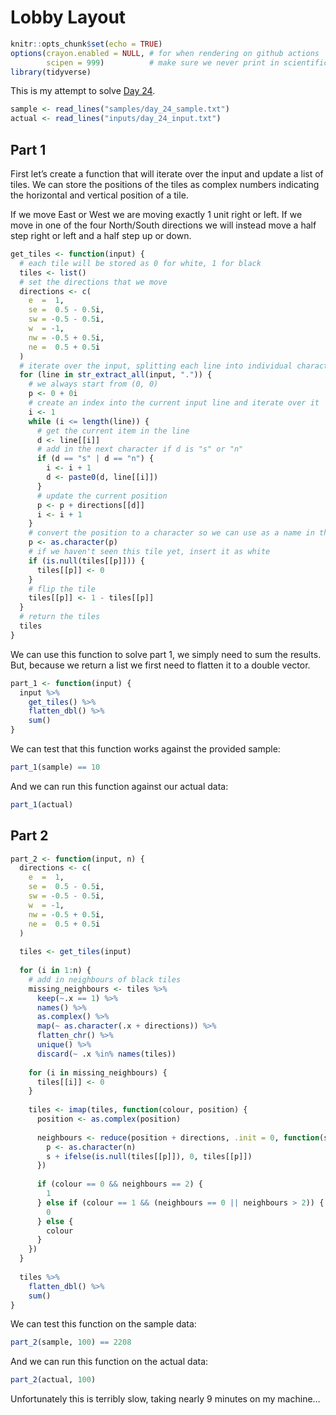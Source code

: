 # Lobby Layout

```r
knitr::opts_chunk$set(echo = TRUE)
options(crayon.enabled = NULL, # for when rendering on github actions
        scipen = 999)          # make sure we never print in scientific notation
library(tidyverse)
```

This is my attempt to solve [Day 24](https://adventofcode.com/2020/day/24).

```r
sample <- read_lines("samples/day_24_sample.txt")
actual <- read_lines("inputs/day_24_input.txt")
```

## Part 1

First let's create a function that will iterate over the input and update a list of tiles. We can store the positions
of the tiles as complex numbers indicating the horizontal and vertical position of a tile.

If we move East or West we are moving exactly 1 unit right or left. If we move in one of the four North/South directions
we will instead move a half step right or left and a half step up or down.

```r
get_tiles <- function(input) {
  # each tile will be stored as 0 for white, 1 for black
  tiles <- list()
  # set the directions that we move
  directions <- c(
    e  =  1,
    se =  0.5 - 0.5i,
    sw = -0.5 - 0.5i,
    w  = -1,
    nw = -0.5 + 0.5i,
    ne =  0.5 + 0.5i
  )
  # iterate over the input, splitting each line into individual characters
  for (line in str_extract_all(input, ".")) {
    # we always start from (0, 0)
    p <- 0 + 0i
    # create an index into the current input line and iterate over it
    i <- 1
    while (i <= length(line)) {
      # get the current item in the line
      d <- line[[i]]
      # add in the next character if d is "s" or "n"
      if (d == "s" | d == "n") {
        i <- i + 1
        d <- paste0(d, line[[i]])
      }
      # update the current position
      p <- p + directions[[d]]
      i <- i + 1
    }
    # convert the position to a character so we can use as a name in the list
    p <- as.character(p)
    # if we haven't seen this tile yet, insert it as white
    if (is.null(tiles[[p]])) {
      tiles[[p]] <- 0
    }
    # flip the tile
    tiles[[p]] <- 1 - tiles[[p]]
  }
  # return the tiles
  tiles
}
```

We can use this function to solve part 1, we simply need to sum the results. But, because we return a list we first
need to flatten it to a double vector.

```r
part_1 <- function(input) {
  input %>%
    get_tiles() %>%
    flatten_dbl() %>%
    sum()
}
```

We can test that this function works against the provided sample:

```r
part_1(sample) == 10
```

And we can run this function against our actual data:

```r
part_1(actual)
```

## Part 2

```r
part_2 <- function(input, n) {
  directions <- c(
    e  =  1,
    se =  0.5 - 0.5i,
    sw = -0.5 - 0.5i,
    w  = -1,
    nw = -0.5 + 0.5i,
    ne =  0.5 + 0.5i
  )
  
  tiles <- get_tiles(input)
  
  for (i in 1:n) {
    # add in neighbours of black tiles
    missing_neighbours <- tiles %>%
      keep(~.x == 1) %>%
      names() %>%
      as.complex() %>%
      map(~ as.character(.x + directions)) %>%
      flatten_chr() %>%
      unique() %>%
      discard(~ .x %in% names(tiles))
    
    for (i in missing_neighbours) {
      tiles[[i]] <- 0
    }
    
    tiles <- imap(tiles, function(colour, position) {
      position <- as.complex(position)
      
      neighbours <- reduce(position + directions, .init = 0, function(s, n) {
        p <- as.character(n)
        s + ifelse(is.null(tiles[[p]]), 0, tiles[[p]])
      })
      
      if (colour == 0 && neighbours == 2) {
        1
      } else if (colour == 1 && (neighbours == 0 || neighbours > 2)) {
        0
      } else {
        colour
      }
    })
  }
  
  tiles %>%
    flatten_dbl() %>%
    sum()
}
```

We can test this function on the sample data:

```r
part_2(sample, 100) == 2208
```

And we can run this function on the actual data:

```r
part_2(actual, 100)
```

Unfortunately this is terribly slow, taking nearly 9 minutes on my machine...
